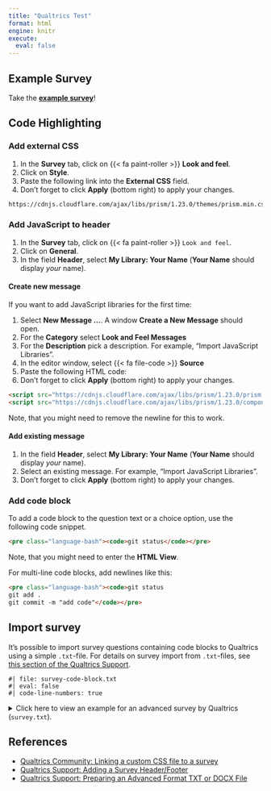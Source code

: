 ```yaml
---
title: "Qualtrics Test"
format: html
engine: knitr
execute: 
  eval: false
---
```


## Example Survey

Take the **[example survey](https://psyunihamburg.qualtrics.com/jfe/form/SV_2lOn7IT4pquTU10)**!

## Code Highlighting

### Add external CSS

1. In the **Survey** tab, click on {{< fa paint-roller >}} **Look and feel**.
1. Click on **Style**.
1. Paste the following link into the **External CSS** field.
1. Don't forget to click **Apply** (bottom right) to apply your changes.

```markdown
https://cdnjs.cloudflare.com/ajax/libs/prism/1.23.0/themes/prism.min.css
```

### Add JavaScript to header

1. In the **Survey** tab,  click on {{< fa paint-roller >}} `Look and feel`.
1. Click on **General**.
1. In the field **Header**, select **My Library: Your Name** (**Your Name** should display *your* name).

#### Create new message

If you want to add JavaScript libraries for the first time:

1. Select **New Message ...**.
A window **Create a New Message** should open.
1. For the **Category** select **Look and Feel Messages**
1. For the **Description** pick a description.
For example, "Import JavaScript Libraries".
1. In the editor window, select {{< fa file-code >}} **Source**
1. Paste the following HTML code:
1. Don't forget to click **Apply** (bottom right) to apply your changes.

```html
<script src="https://cdnjs.cloudflare.com/ajax/libs/prism/1.23.0/prism.min.js"></script>
<script src="https://cdnjs.cloudflare.com/ajax/libs/prism/1.23.0/components/prism-bash.min.js"></script>
```

Note, that you might need to remove the newline for this to work.

#### Add existing message

1. In the field **Header**, select **My Library: Your Name** (**Your Name** should display *your* name).
1. Select an existing message.
For example, "Import JavaScript Libraries".
1. Don't forget to click **Apply** (bottom right) to apply your changes.

### Add code block

To add a code block to the question text or a choice option, use the following code snippet.

```html
<pre class="language-bash"><code>git status</code></pre>
```

Note, that you might need to enter the **HTML View**.

For multi-line code blocks, add newlines like this:

```html
<pre class="language-bash"><code>git status
git add .
git commit -m "add code"</code></pre>
```

## Import survey

It's possible to import survey questions containing code blocks to Qualtrics using a simple `.txt`-file.
For details on survey import from `.txt`-files, see [this section of the Qualtrics Support](https://www.qualtrics.com/support/survey-platform/survey-module/survey-tools/import-and-export-surveys/#PreparingAnAdvancedFormatTXTFile).

```console
#| file: survey-code-block.txt
#| eval: false
#| code-line-numbers: true
```

<details>
<summary>Click here to view an example for an advanced survey by Qualtrics (`survey.txt`).</summary>
```console
#| file: survey.txt
#| eval: false
#| code-line-numbers: true
```
</details>

## References

- [Qualtrics Community: Linking a custom CSS file to a survey](https://community.qualtrics.com/custom-code-12/how-do-i-link-my-custom-css-file-in-the-file-library-to-a-survey-13491)
- [Qualtrics Support: Adding a Survey Header/Footer](https://www.qualtrics.com/support/survey-platform/survey-module/look-feel/general-look-feel-settings/#AddFooterHeader)
- [Qualtrics Support: Preparing an Advanced Format TXT or DOCX File](https://www.qualtrics.com/support/survey-platform/survey-module/survey-tools/import-and-export-surveys/#PreparingAnAdvancedFormatTXTFile)